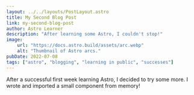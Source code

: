```yaml
---
layout: ../../layouts/PostLayout.astro
title: My Second Blog Post
link: my-second-blog-post
author: Astro Learner
description: "After learning some Astro, I couldn't stop!"
image:
    url: "https://docs.astro.build/assets/arc.webp"
    alt: "Thumbnail of Astro arcs."
pubDate: 2022-07-08
tags: ["astro", "blogging", "learning in public", "successes"]
---
```


After a successful first week learning Astro, I decided to try some more. I wrote and imported a small component from memory!